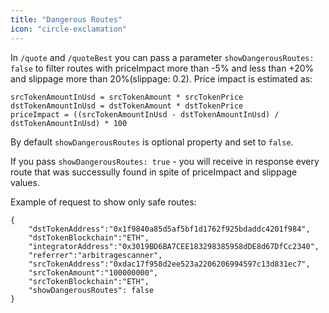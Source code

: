 ```yaml
---
title: "Dangerous Routes"
icon: "circle-exclamation"
---
```


In `/quote` and `/quoteBest` you can pass a parameter `showDangerousRoutes: false` to filter routes with priceImpact more than -5% and less than +20% and slippage more than 20%(slippage: 0.2). Price impact is estimated as:

```
srcTokenAmountInUsd = srcTokenAmount * srcTokenPrice
dstTokenAmountInUsd = dstTokenAmount * dstTokenPrice
priceImpact = ((srcTokenAmountInUsd - dstTokenAmountInUsd) / dstTokenAmountInUsd) * 100
```

By default `showDangerousRoutes` is optional property and set to `false`.

If you pass `showDangerousRoutes: true` - you will receive in response every route that was successully found in spite of priceImpact and slippage values.

Example of request to show only safe routes:

```
{
    "dstTokenAddress":"0x1f9840a85d5af5bf1d1762f925bdaddc4201f984",
    "dstTokenBlockchain":"ETH",
    "integratorAddress":"0x3019BD6BA7CEE183298385958dDE8d67DfCc2340",
    "referrer":"arbitragescanner",
    "srcTokenAddress":"0xdac17f958d2ee523a2206206994597c13d831ec7",
    "srcTokenAmount":"100000000",
    "srcTokenBlockchain":"ETH",
    "showDangerousRoutes": false
}
```